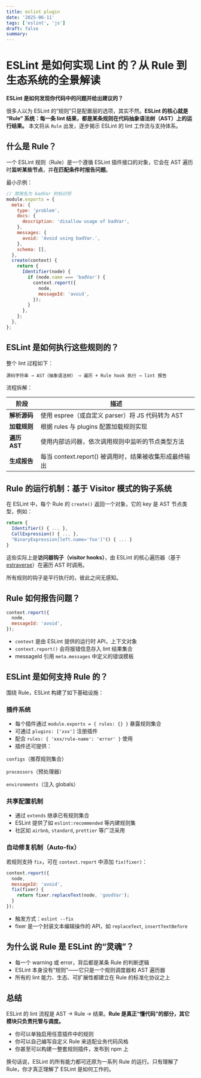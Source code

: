 ```yaml
---
title: eslint plugin
date: '2025-06-11'
tags: ['eslint', 'js']
draft: false
summary:
---
```


# ESLint 是如何实现 Lint 的？从 Rule 到生态系统的全景解读


**ESLint 是如何发现你代码中的问题并给出建议的？**


很多人以为 ESLint 的“规则”只是配置层的选项，其实不然。**ESLint 的核心就是 “Rule” 系统：每一条 lint 结果，都是某条规则在代码抽象语法树（AST）上的运行结果。** 本文将从 `Rule` 出发，逐步揭示 ESLint 的 lint 工作流与支持体系。



## 什么是 Rule？


一个 ESLint 规则（Rule）是一个遵循 ESLint 插件接口的对象，它会在 AST 遍历时**监听某些节点**，并**在匹配条件时报告问题**。


最小示例：


```js
// 禁用名为 badVar 的标识符
module.exports = {
  meta: {
    type: 'problem',
    docs: {
      description: 'disallow usage of badVar',
    },
    messages: {
      avoid: 'Avoid using badVar.',
    },
    schema: [],
  },
  create(context) {
    return {
      Identifier(node) {
        if (node.name === 'badVar') {
          context.report({
            node,
            messageId: 'avoid',
          });
        }
      },
    };
  },
};
```



## ESLint 是如何执行这些规则的？


整个 lint 过程如下：


```text
源码字符串 → AST（抽象语法树） → 遍历 + Rule hook 执行 → lint 报告
```


流程拆解：


| 阶段 | 描述 |
| ---- | ---- |
| **解析源码** | 使用 espree（或自定义 parser）将 JS 代码转为 AST |
| **加载规则** | 根据 rules 与 plugins 配置加载规则实现 |
| **遍历 AST** | 使用内部访问器，依次调用规则中监听的节点类型方法 |
| **生成报告** | 每当 context.report() 被调用时，结果被收集形成最终输出 |



## Rule 的运行机制：基于 Visitor 模式的钩子系统


在 ESLint 中，每个 Rule 的 `create()` 返回一个对象，它的 key 是 AST 节点类型，例如：


```js
return {
  Identifier() { ... },
  CallExpression() { ... },
  "BinaryExpression[left.name='foo']"() { ... }
}
```


这些实际上是**访问器钩子（visitor hooks）**，由 ESLint 的核心遍历器（基于 [estraverse]()）在遍历 AST 时调用。



所有规则的钩子是平行执行的，彼此之间无感知。




## Rule 如何报告问题？


```js
context.report({
  node,
  messageId: 'avoid',
});
```


- `context` 是由 ESLint 提供的运行时 API，上下文对象
- `context.report()` 会将报错信息存入 lint 结果集合
- messageId 引用 `meta.messages` 中定义的错误模板


## ESLint 是如何支持 Rule 的？


围绕 Rule，ESLint 构建了如下基础设施：


###  插件系统


- 每个插件通过 `module.exports = { rules: {} }` 暴露规则集合
- 可通过 `plugins: ['xxx']` 注册插件
- 配合 `rules: { 'xxx/rule-name': 'error' }` 使用
- 插件还可提供：


`configs`（推荐规则集合）


`processors`（预处理器）


`environments`（注入 globals）

###  共享配置机制


- 通过 `extends` 继承已有规则集合
- ESLint 提供了如 `eslint:recommended` 等内建规则集
- 社区如 `airbnb`, `standard`, `prettier` 等广泛采用

### 自动修复机制（Auto-fix）


若规则支持 `fix`，可在 `context.report` 中添加 `fix(fixer)`：


```js
context.report({
  node,
  messageId: 'avoid',
  fix(fixer) {
    return fixer.replaceText(node, 'goodVar');
  }
});
```


- 触发方式：`eslint --fix`
- fixer 是一个封装文本编辑操作的 API，如 `replaceText`, `insertTextBefore`


## 为什么说 Rule 是 ESLint 的“灵魂”？


- 每一个 warning 或 error，背后都是某条 Rule 的判断逻辑
- ESLint 本身没有“规则”——它只是一个规则调度器和 AST 遍历器
- 所有的 lint 能力、生态、可扩展性都建立在 Rule 的标准化协议之上


## 总结


ESLint 的 lint 流程是 AST → Rule → 结果。**Rule 是真正“懂代码”的部分，其它模块只负责托管与调度。**


- 你可以单独启用任意插件中的规则
- 你可以自己编写自定义 Rule 来适配业务代码风格
- 你甚至可以构建一整套规则插件，发布到 npm 上

换句话说，ESLint 的所有能力都可还原为一系列 Rule 的运行。只有理解了 Rule，你才真正理解了 ESLint 是如何工作的。
